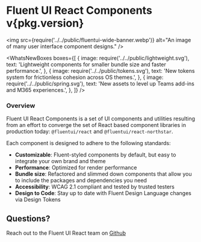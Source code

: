 
<Meta title="Concepts/Testing" />

<h1 className="fluent">
  Fluent UI React Components
  <span className="fluent-version">v{pkg.version}</span>
</h1>

<img src={require('../../public/fluentui-wide-banner.webp')} alt="An image of many user interface component designs." />

<WhatsNewBoxes
  boxes={[
    {
      image: require('../../public/lightweight.svg'),
      text: 'Lightweight components for smaller bundle size and faster performance.',
    },
    {
      image: require('../../public/tokens.svg'),
      text: 'New tokens system for frictionless cohesion across OS themes.',
    },
    {
      image: require('../../public/spring.svg'),
      text: 'New assets to level up Teams add-ins and M365 experiences.',
    },
  ]}
/>

<h3 className="fluent">Overview</h3>
<div className="fluent-text">

Fluent UI React Components is a set of UI components and utilities resulting from an effort to converge the set of React based component libraries in production today: `@fluentui/react` and `@fluentui/react-northstar`.

Each component is designed to adhere to the following standards:

- **Customizable**: Fluent-styled components by default, but easy to integrate your own brand and theme
- **Performance**: Optimized for render performance
- **Bundle size**: Refactored and slimmed down components that allow you to include the packages and dependencies you need
- **Accessibility**: WCAG 2.1 compliant and tested by trusted testers
- **Design to Code**: Stay up to date with Fluent Design Language changes via Design Tokens

</div>

<h2 className="fluent">Questions?</h2>

Reach out to the Fluent UI React team on [Github](https://github.com/microsoft/fluentui)
